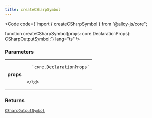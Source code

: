 ```yaml
---
title: createCSharpSymbol
---
```







<Code code={`import { createCSharpSymbol } from "@alloy-js/core";

function createCSharpSymbol(props: core.DeclarationProps): CSharpOutputSymbol;`} lang="ts" />

### Parameters

<table>
  <tr>
    <td style="text-align: right;font-weight: bold;">props</td>
    <td>
    
      `core.DeclarationProps`
      
      
    </td>
  </tr>
</table>



### Returns

<code><a href="../../types/csharpoutputsymbol/">CSharpOutputSymbol</a></code>








